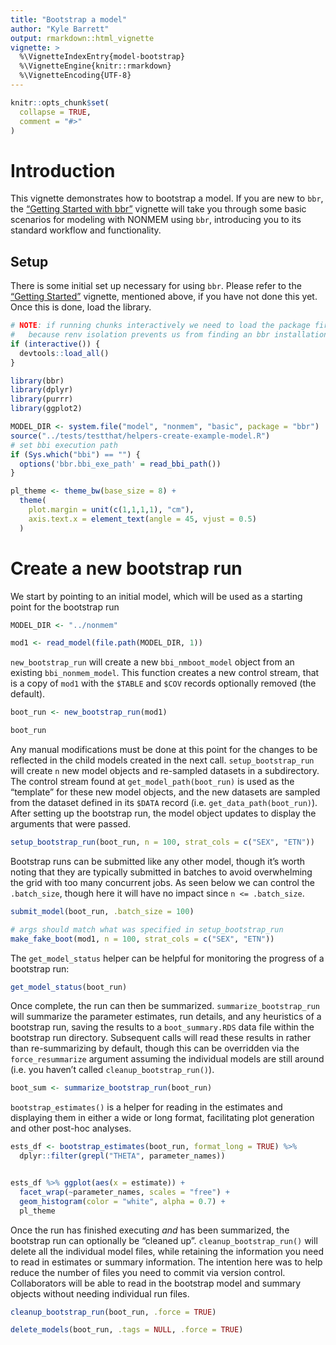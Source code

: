 ```yaml
---
title: "Bootstrap a model"
author: "Kyle Barrett"
output: rmarkdown::html_vignette
vignette: >
  %\VignetteIndexEntry{model-bootstrap}
  %\VignetteEngine{knitr::rmarkdown}
  %\VignetteEncoding{UTF-8}
---
```


```r
knitr::opts_chunk$set(
  collapse = TRUE,
  comment = "#>"
)
```

# Introduction

This vignette demonstrates how to bootstrap a model. If you are new to `bbr`, the ["Getting Started with bbr"](https://metrumresearchgroup.github.io/bbr/articles/getting-started.html) vignette will take you through some basic scenarios for modeling with NONMEM using `bbr`, introducing you to its standard workflow and functionality.

## Setup

There is some initial set up necessary for using `bbr`. Please refer to the ["Getting Started"](https://metrumresearchgroup.github.io/bbr/articles/getting-started.html#setup) vignette, mentioned above, if you have not done this yet. Once this is done, load the library.

```r
# NOTE: if running chunks interactively we need to load the package first
#   because renv isolation prevents us from finding an bbr installation
if (interactive()) {
  devtools::load_all()
}
```
```r
library(bbr)
library(dplyr)
library(purrr)
library(ggplot2)
```

```r
MODEL_DIR <- system.file("model", "nonmem", "basic", package = "bbr")
source("../tests/testthat/helpers-create-example-model.R")
# set bbi execution path
if (Sys.which("bbi") == "") {
  options('bbr.bbi_exe_path' = read_bbi_path())
}

pl_theme <- theme_bw(base_size = 8) +
  theme(
    plot.margin = unit(c(1,1,1,1), "cm"), 
    axis.text.x = element_text(angle = 45, vjust = 0.5)
  )
```

# Create a new bootstrap run
We start by pointing to an initial model, which will be used as a starting point for the bootstrap run

```r
MODEL_DIR <- "../nonmem"
```
```r
mod1 <- read_model(file.path(MODEL_DIR, 1))
```


`new_bootstrap_run` will create a new `bbi_nmboot_model` object from an existing `bbi_nonmem_model`. This function creates a new control stream, that is a copy of `mod1` with the `$TABLE` and `$COV` records optionally removed (the default). 
```r
boot_run <- new_bootstrap_run(mod1)
```

```r
boot_run
```


Any manual modifications must be done at this point for the changes to be reflected in the child models created in the next call. `setup_bootstrap_run` will create `n` new model objects and re-sampled datasets in a subdirectory. The control stream found at `get_model_path(boot_run)` is used as the "template" for these new model objects, and the new datasets are sampled from the dataset defined in its `$DATA` record (i.e. `get_data_path(boot_run)`). After setting up the bootstrap run, the model object updates to display the arguments that were passed.

```r
setup_bootstrap_run(boot_run, n = 100, strat_cols = c("SEX", "ETN"))
```


Bootstrap runs can be submitted like any other model, though it's worth noting that they are typically submitted in batches to avoid
overwhelming the grid with too many concurrent jobs. As seen below we can control the `.batch_size`, though here it will have no impact since `n <= .batch_size`.
```r
submit_model(boot_run, .batch_size = 100)
```

```r
# args should match what was specified in setup_bootstrap_run
make_fake_boot(mod1, n = 100, strat_cols = c("SEX", "ETN"))
```

The `get_model_status` helper can be helpful for monitoring the progress of a bootstrap run:
```r
get_model_status(boot_run)
```

Once complete, the run can then be summarized. `summarize_bootstrap_run` will summarize the parameter estimates, run details, and any heuristics of a bootstrap run, saving the results to a `boot_summary.RDS` data file within the bootstrap run directory. Subsequent calls will read these results in rather than re-summarizing by default, though this can be overridden via the `force_resummarize` argument assuming the individual models are still around (i.e. you haven't called `cleanup_bootstrap_run()`).
```r
boot_sum <- summarize_bootstrap_run(boot_run)
```


`bootstrap_estimates()` is a helper for reading in the estimates and displaying them in either a wide or long format, facilitating plot generation and other post-hoc analyses.
```r
ests_df <- bootstrap_estimates(boot_run, format_long = TRUE) %>%
  dplyr::filter(grepl("THETA", parameter_names)) 


ests_df %>% ggplot(aes(x = estimate)) +
  facet_wrap(~parameter_names, scales = "free") +
  geom_histogram(color = "white", alpha = 0.7) +
  pl_theme
```

Once the run has finished executing _and_ has been summarized, the bootstrap run can optionally be "cleaned up". `cleanup_bootstrap_run()` will delete all the individual model files, while retaining the information you need to read in estimates or summary information. The intention here was to help reduce the number of files you need to commit via version control. Collaborators will be able to read in the bootstrap model and summary objects without needing individual run files.

```r
cleanup_bootstrap_run(boot_run, .force = TRUE)
```


```r
delete_models(boot_run, .tags = NULL, .force = TRUE)
```

